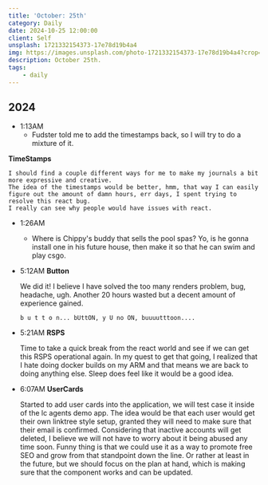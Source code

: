 ```yaml
---
title: 'October: 25th'
category: Daily
date: 2024-10-25 12:00:00
client: Self
unsplash: 1721332154373-17e78d19b4a4
img: https://images.unsplash.com/photo-1721332154373-17e78d19b4a4?crop=entropy&cs=srgb&fm=jpg&ixid=MnwzNjM5Nzd8MHwxfHJhbmRvbXx8fHx8fHx8fDE2ODE3NDg2ODY&ixlib=rb-4.0.3&q=85
description: October 25th.
tags:
    - daily
---
```



## 2024

- 1:13AM
    - Fudster told me to add the timestamps back, so I will try to do a mixture of it.

**TimeStamps**

    I should find a couple different ways for me to make my journals a bit more expressive and creative.
    The idea of the timestamps would be better, hmm, that way I can easily figure out the amount of damn hours, err days, I spent trying to resolve this react bug.
    I really can see why people would have issues with react.

- 1:26AM
    - Where is Chippy's buddy that sells the pool spas? Yo, is he gonna install one in his future house, then make it so that he can swim and play csgo.

- 5:12AM
    **Button** 

    We did it!
    I believe I have solved the too many renders problem, bug, headache, ugh.
    Another 20 hours wasted but a decent amount of experience gained.
    ```
    b u t t o n... bUttON, y U no ON, buuuutttoon....
    ```

- 5:21AM
    **RSPS**
    
    Time to take a quick break from the react world and see if we can get this RSPS operational again.
    In my quest to get that going, I realized that I hate doing docker builds on my ARM and that means we are back to doing anything else.
    Sleep does feel like it would be a good idea.

- 6:07AM
    **UserCards**

    Started to add user cards into the application, we will test case it inside of the lc agents demo app.
    The idea would be that each user would get their own linktree style setup, granted they will need to make sure that their email is confirmed.
    Considering that inactive accounts will get deleted, I believe we will not have to worry about it being abused any time soon.
    Funny thing is that we could use it as a way to promote free SEO and grow from that standpoint down the line.
    Or rather at least in the future, but we should focus on the plan at hand, which is making sure that the component works and can be updated.